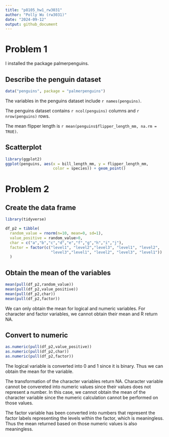 ```yaml
---
title: "p8105_hw1_rw3031"
author: "Polly Wu (rw3031)"
date: "2024-09-12"
output: github_document
---
```


# Problem 1

I installed the package palmerpenguins. 

## Describe the penguin dataset
```r
data("penguins", package = "palmerpenguins")
```
The variables in the penguins dataset include `r names(penguins)`.

The penguins dataset contains `r ncol(penguins)` columns and `r nrow(penguins)` rows. 

The mean flipper length is `r mean(penguins$flipper_length_mm, na.rm = TRUE)`.

## Scatterplot 
```r
library(ggplot2)
ggplot(penguins, aes(x = bill_length_mm, y = flipper_length_mm, 
                     color = species)) + geom_point()
```

# Problem 2

## Create the data frame

```r
library(tidyverse)
```

```r
df_p2 = tibble(
  random_value = rnorm(n=10, mean=0, sd=1),
  value_positive = random_value>0,
  char = c("a","b","c","d","e","f","g","h","i","j"),
  factor = factor(c("level1", "level2","level3", "level1", "level2", 
                    "level3","level1", "level2", "level3", "level1"))
  )
```

## Obtain the mean of the variables 
```r
mean(pull(df_p2,random_value))
mean(pull(df_p2,value_positive))
mean(pull(df_p2,char))
mean(pull(df_p2,factor))
```
We can only obtain the mean for logical and numeric variables. 
For character and factor variables, we cannot obtain their mean and R return NA. 

## Convert to numeric
```r
as.numeric(pull(df_p2,value_positive))
as.numeric(pull(df_p2,char))
as.numeric(pull(df_p2,factor))
```
The logical variable is converted into 0 and 1 since it is binary. Thus we can obtain the mean for the variable.

The transformation of the character variables return NA. Character variable cannot be convereted into numeric values since their values does not represent a number. In this case, we cannot obtain the mean of the character variable  since the numeric calculation cannot be performed on those values. 

The factor variable has been converted into numbers that represent the factor labels representing the levels within the factor, which is meaningless. Thus the mean returned based on those numeric values is also meaningless. 